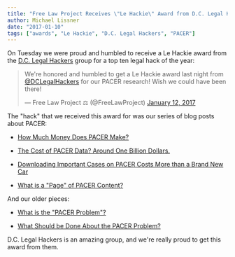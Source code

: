 ```yaml
---
title: "Free Law Project Receives \"Le Hackie\" Award from D.C. Legal Hackers for PACER Research and Blogging"
author: Michael Lissner
date: "2017-01-10"
tags: ["awards", "Le Hackie", "D.C. Legal Hackers", "PACER"]
---
```


On Tuesday we were proud and humbled to receive a Le Hackie award from the [D.C. Legal Hackers][dclh] group for a top ten legal hack of the year:

<blockquote className="twitter-tweet" data-partner="tweetdeck"><p lang="en" dir="ltr">We&#39;re honored and humbled to get a Le Hackie award last night from <a href="https://twitter.com/DCLegalHackers">@DCLegalHackers</a> for our PACER research! Wish we could have been there!</p>&mdash; Free Law Project ⚖ (@FreeLawProject) <a href="https://twitter.com/FreeLawProject/status/819338360061734912">January 12, 2017</a></blockquote>
<script async src="//platform.twitter.com/widgets.js" charset="utf-8"></script>

The "hack" that we received this award for was our series of blog posts about PACER:
 
 - [How Much Money Does PACER Make?][how-much]
 
 - [The Cost of PACER Data? Around One Billion Dollars.][billion]
 
 - [Downloading Important Cases on PACER Costs More than a Brand New Car][car]
 
 - [What is a "Page" of PACER Content?][page]

And our older pieces:

- [What is the "PACER Problem"?][wrong]

- [What Should be Done About the PACER Problem?][what]

D.C. Legal Hackers is an amazing group, and we're really proud to get this
award from them.

[dclh]: http://dclegalhackers.org/

[how-much]: /2016/11/14/pacer-revenue/

[billion]: /2016/10/10/pacer-billion-documents/

[car]: /2016/11/17/the-biggest-dockets-in-recap/

[page]: /2016/11/03/what-is-a-pacer-page/

[wrong]: /2015/03/20/what-is-the-pacer-problem/

[what]: /2015/03/24/what-should-be-done-about-the-pacer-problem/
